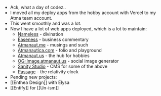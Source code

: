 - Ack, what a day of codez..
- I moved all my deploy apps from the hobby account with Vercel to my Atma team account.
- This went smoothly and was a lot.
- Now I have a lot of web apps deployed, which is a lot to maintain:
    - [Nameless](https://nameless.atmanaut.us) - divination
    - [Easeness](https://easeness.biz) - business commentary
    - [Atmanaut.me](https://atmanaut.me) - musings and such
    - [Atmanautica.com](https://atmanautica.com) - folio and playground
    - [Atmanaut.us](https://atmanaut.us) - the hub for hobbies
    - [OG-Image.atmanaut.us](https://og-image.atmanaut.us) - social image generator
    - [Sanity Studio](https://atmanautica.sanity.studio) - CMS for some of the above
    - [Passage](https://passage.atmanaut.us) - the relativity clock
- Pending new projects:
- [[Enthea Design]] with Elysa
- [[Entify]] for [[Un-ism]]
